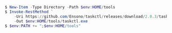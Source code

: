 ```powershell
$ New-Item -Type Directory -Path $env:HOME/tools
$ Invoke-RestMethod `
    -Uri https://github.com/Ensono/taskctl/releases/download/2.0.3/taskctl-windows-amd64.exe 1
    -Out $env:HOME/tools/taskctl.exe
$ $env:PATH += ";$env:HOME/tools"
```